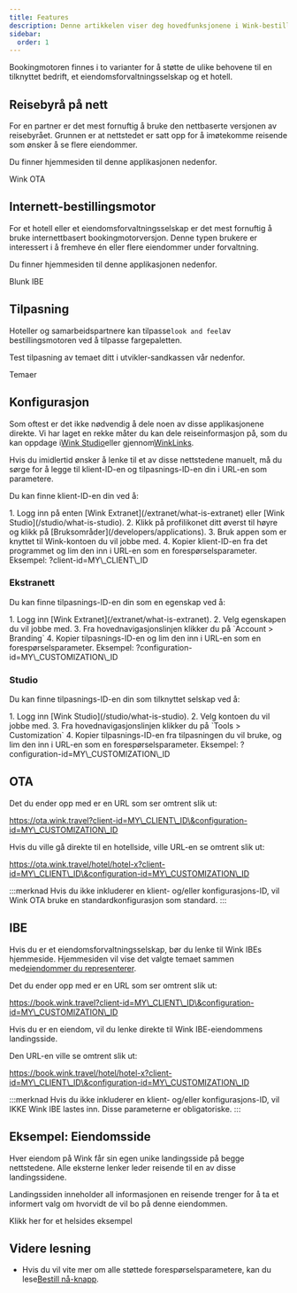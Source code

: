 ```yaml
---
title: Features
description: Denne artikkelen viser deg hovedfunksjonene i Wink-bestillingsmotoren.
sidebar:
  order: 1
---
```


Bookingmotoren finnes i to varianter for å støtte de ulike behovene til en tilknyttet bedrift, et eiendomsforvaltningsselskap og et hotell.

## Reisebyrå på nett

For en partner er det mest fornuftig å bruke den nettbaserte versjonen av reisebyrået. Grunnen er at nettstedet er satt opp for å imøtekomme reisende som ønsker å se flere eiendommer.

Du finner hjemmesiden til denne applikasjonen nedenfor.

<LinkButton href="https://ota.wink.travel/home" variant="secondary" icon="external" target="_blank">
  Wink OTA
</LinkButton>


## Internett-bestillingsmotor

For et hotell eller et eiendomsforvaltningsselskap er det mest fornuftig å bruke internettbasert bookingmotorversjon. Denne typen brukere er interessert i å fremheve én eller flere eiendommer under forvaltning.

Du finner hjemmesiden til denne applikasjonen nedenfor.

<LinkButton href="https://book.wink.travel/home?client-id=client-1∓configuration-id=d906a163-5cee-4198-a170-2bedf2407f5f" variant="secondary" icon="external" target="_blank">
  Blunk IBE
</LinkButton>


## Tilpasning

Hoteller og samarbeidspartnere kan tilpasse`look and feel`av bestillingsmotoren ved å tilpasse fargepaletten.

Test tilpasning av temaet ditt i utvikler-sandkassen vår nedenfor.

<LinkButton href="https://docs.wink.travel/web-component" variant="secondary" icon="external" target="_blank">
  Temaer
</LinkButton>


## Konfigurasjon

Som oftest er det ikke nødvendig å dele noen av disse applikasjonene direkte. Vi har laget en rekke måter du kan dele reiseinformasjon på, som du kan oppdage i[Wink Studio](/studio/what-is-studio)eller gjennom[WinkLinks](/link-manager/wink-links).

Hvis du imidlertid ønsker å lenke til et av disse nettstedene manuelt, må du sørge for å legge til klient-ID-en og tilpasnings-ID-en din i URL-en som parametere.

Du kan finne klient-ID-en din ved å:

<Steps>
  1. Logg inn på enten [Wink Extranet](/extranet/what-is-extranet) eller [Wink Studio](/studio/what-is-studio).
  2. Klikk på profilikonet ditt øverst til høyre og klikk på [Bruksområder](/developers/applications).
  3. Bruk appen som er knyttet til Wink-kontoen du vil jobbe med.
  4. Kopier klient-ID-en fra det programmet og lim den inn i URL-en som en forespørselsparameter. Eksempel: ?client-id=MY\_CLIENT\_ID
</Steps>


### Ekstranett

Du kan finne tilpasnings-ID-en din som en egenskap ved å:

<Steps>
  1. Logg inn [Wink Extranet](/extranet/what-is-extranet).
  2. Velg egenskapen du vil jobbe med.
  3. Fra hovednavigasjonslinjen klikker du på `Account > Branding`
  4. Kopier tilpasnings-ID-en og lim den inn i URL-en som en forespørselsparameter. Eksempel: ?configuration-id=MY\_CUSTOMIZATION\_ID
</Steps>


### Studio

Du kan finne tilpasnings-ID-en din som tilknyttet selskap ved å:

<Steps>
  1. Logg inn [Wink Studio](/studio/what-is-studio).
  2. Velg kontoen du vil jobbe med.
  3. Fra hovednavigasjonslinjen klikker du på `Tools > Customization`
  4. Kopier tilpasnings-ID-en fra tilpasningen du vil bruke, og lim den inn i URL-en som en forespørselsparameter. Eksempel: ?configuration-id=MY\_CUSTOMIZATION\_ID
</Steps>


## OTA

Det du ender opp med er en URL som ser omtrent slik ut:

https://ota.wink.travel?client-id=MY\_CLIENT\_ID\&configuration-id=MY\_CUSTOMIZATION\_ID

Hvis du ville gå direkte til en hotellside, ville URL-en se omtrent slik ut:

https://ota.wink.travel/hotel/hotel-x?client-id=MY\_CLIENT\_ID\&configuration-id=MY\_CUSTOMIZATION\_ID

:::merknad
Hvis du ikke inkluderer en klient- og/eller konfigurasjons-ID, vil Wink OTA bruke en standardkonfigurasjon som standard.
:::

## IBE

Hvis du er et eiendomsforvaltningsselskap, bør du lenke til Wink IBEs hjemmeside. Hjemmesiden vil vise det valgte temaet sammen med[eiendommer du representerer](/studio/agency-representation).

Det du ender opp med er en URL som ser omtrent slik ut:

https://book.wink.travel?client-id=MY\_CLIENT\_ID\&configuration-id=MY\_CUSTOMIZATION\_ID

Hvis du er en eiendom, vil du lenke direkte til Wink IBE-eiendommens landingsside.

Den URL-en ville se omtrent slik ut:

https://book.wink.travel/hotel/hotel-x?client-id=MY\_CLIENT\_ID\&configuration-id=MY\_CUSTOMIZATION\_ID

:::merknad
Hvis du ikke inkluderer en klient- og/eller konfigurasjons-ID, vil IKKE Wink IBE lastes inn. Disse parameterne er obligatoriske.
:::

## Eksempel: Eiendomsside

Hver eiendom på Wink får sin egen unike landingsside på begge nettstedene. Alle eksterne lenker leder reisende til en av disse landingssidene.

Landingssiden inneholder all informasjonen en reisende trenger for å ta et informert valg om hvorvidt de vil bo på denne eiendommen.

<LinkButton href="https://res.cloudinary.com/traveliko/image/upload/v1725851770/academy/hotel-sensai.jpg" variant="secondary" icon="external" target="_blank">
  Klikk her for et helsides eksempel
</LinkButton>


## Videre lesning

* Hvis du vil vite mer om alle støttede forespørselsparametere, kan du lese[Bestill nå-knapp](/guides/the-book-now-button).

